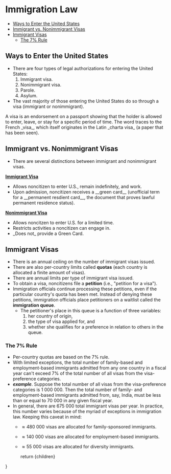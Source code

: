 
# Immigration Law


<TOC>

- [Ways to Enter the United States](#ways-to-enter-the-united-states)
- [Immigrant vs. Nonimmigrant Visas](#immigrant-vs-nonimmigrant-visas)
- [Immigrant Visas](#immigrant-visas)
  - [The 7% Rule](#the-7-rule)

</TOC>

## Ways to Enter the United States
- There are four types of legal authorizations for entering the United States:
  1. Immigrant visa.
  2. Nonimmigrant visa.
  3. Parole.
  4. Asylum.
- The vast majority of those entering the United States do so through a visa (immigrant or nonimmigrant).

<aside>
A visa is an endorsement on a passport showing that the holder is allowed to enter, leave, or stay for a specific period of time. The word traces to the French _visa_, which itself originates in the Latin _charta visa_ (a paper that has been seen).
</aside>

## Immigrant vs. Nonimmigrant Visas
- There are several distinctions between immigrant and nonimmigrant visas.

<Cols of={2}>
    <div>
    <b className="text-center"><u>Immigrant Visa</u></b>
    <ul>
        <li>Allows noncitizen to enter U.S., remain indefinitely, and work.</li>
        <li>Upon admission, noncitizen receives a __green card__ (unofficial term for a __permanent resdient card__, the
            document that proves lawful permanent residence status).</li>
    </ul>
    </div>
    <div>
    <b className="text-center"><u>Nonimmigrant Visa</u></b>
    <ul>
        <li>Allows noncitzen to enter U.S. for a limited time.</li>
        <li>Restricts activities a noncitizen can engage in.</li>
        <li>_Does not_ provide a Green Card.</li>
    </ul>
    </div>
</Cols>

## Immigrant Visas
- There is an annual ceiling on the number of immigrant visas issued. 
- There are also per-country limits called __quotas__ (each country is allocated a finite amount of visas).
- There are annual limits per type of immigrant visa issued.
- To obtain a visa, noncitizens file a __petition__ (i.e., "petition for a visa").
- Immigration officials continue processing these petitions, even if the particular country's quota has been met. Instead of denying these petitions, immigration officials place petitioners on a waitlist called the __immigration queue__.
  - The petitioner's place in this queue is a function of three variables:
    1. her country of origin,
    2. the type of visa applied for, and
    3. whether she qualifies for a preference in relation to others in the queue. 

### The 7% Rule 
- Per-country quotas are based on the 7% rule. 
- With limited exceptions, the total number of family-based and employment-based immigrants admitted from any one country in a fiscal year can't exceed 7% of the total number of all visas from the visa-preference categories. 
- __*example*__. Suppose the total number of all visas from the visa-preference categories is ${1~000~000.}$ Then the total number of family- and employment-based immigrants admitted from, say, India, must be less than or equal to ${70~000}$ in any given fiscal year.
- In general, there are ${675~000}$ total immigrant visas per year. In practice, this number varies because of the myriad of exceptions in immigration law. Keeping this caveat in mind:
  - ${\approx 480~000}$ visas are allocated for family-sponsored immigrants.
  - ${\approx 140~000}$ visas are allocated for employment-based immigrants.
  - ${\approx 55~000}$ visas are allocated for diversity immigrants.
 


    return <MdxLayout>{children}</MdxLayout>

}